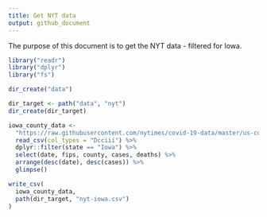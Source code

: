 ```yaml
---
title: Get NYT data
output: github_document
---
```


The purpose of this document is to get the NYT data - filtered for Iowa.

```r
library("readr")
library("dplyr")
library("fs")
```


```r
dir_create("data")

dir_target <- path("data", "nyt")
dir_create(dir_target)
```

```r
iowa_county_data <- 
  "https://raw.githubusercontent.com/nytimes/covid-19-data/master/us-counties.csv" %>%
  read_csv(col_types = "Dcciii") %>%
  dplyr::filter(state == "Iowa") %>%
  select(date, fips, county, cases, deaths) %>%
  arrange(desc(date), desc(cases)) %>%
  glimpse()
```

```r
write_csv(
  iowa_county_data,
  path(dir_target, "nyt-iowa.csv")
)
```
